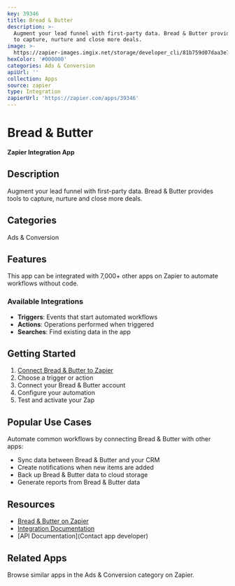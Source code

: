 ```yaml
---
key: 39346
title: Bread & Butter
description: >-
  Augment your lead funnel with first-party data. Bread & Butter provides tools
  to capture, nurture and close more deals.
image: >-
  https://zapier-images.imgix.net/storage/developer_cli/81b759d07daa3e798bea39a2d0b8b82b_2.png?auto=format%2Ccompress&ixlib=python-3.0.0&q=50
hexColor: '#000000'
categories: Ads & Conversion
apiUrl: ''
collection: Apps
source: zapier
type: Integration
zapierUrl: 'https://zapier.com/apps/39346'
---
```

# Bread & Butter

**Zapier Integration App**

## Description

Augment your lead funnel with first-party data. Bread & Butter provides tools to capture, nurture and close more deals.

## Categories

Ads & Conversion

## Features

This app can be integrated with 7,000+ other apps on Zapier to automate workflows without code.

### Available Integrations

- **Triggers**: Events that start automated workflows
- **Actions**: Operations performed when triggered
- **Searches**: Find existing data in the app

## Getting Started

1. [Connect Bread & Butter to Zapier](https://zapier.com/apps/39346)
2. Choose a trigger or action
3. Connect your Bread & Butter account
4. Configure your automation
5. Test and activate your Zap

## Popular Use Cases

Automate common workflows by connecting Bread & Butter with other apps:

- Sync data between Bread & Butter and your CRM
- Create notifications when new items are added
- Back up Bread & Butter data to cloud storage
- Generate reports from Bread & Butter data

## Resources

- [Bread & Butter on Zapier](https://zapier.com/apps/39346)
- [Integration Documentation](https://zapier.com/apps/39346/integrations)
- [API Documentation](Contact app developer)

## Related Apps

Browse similar apps in the Ads & Conversion category on Zapier.
